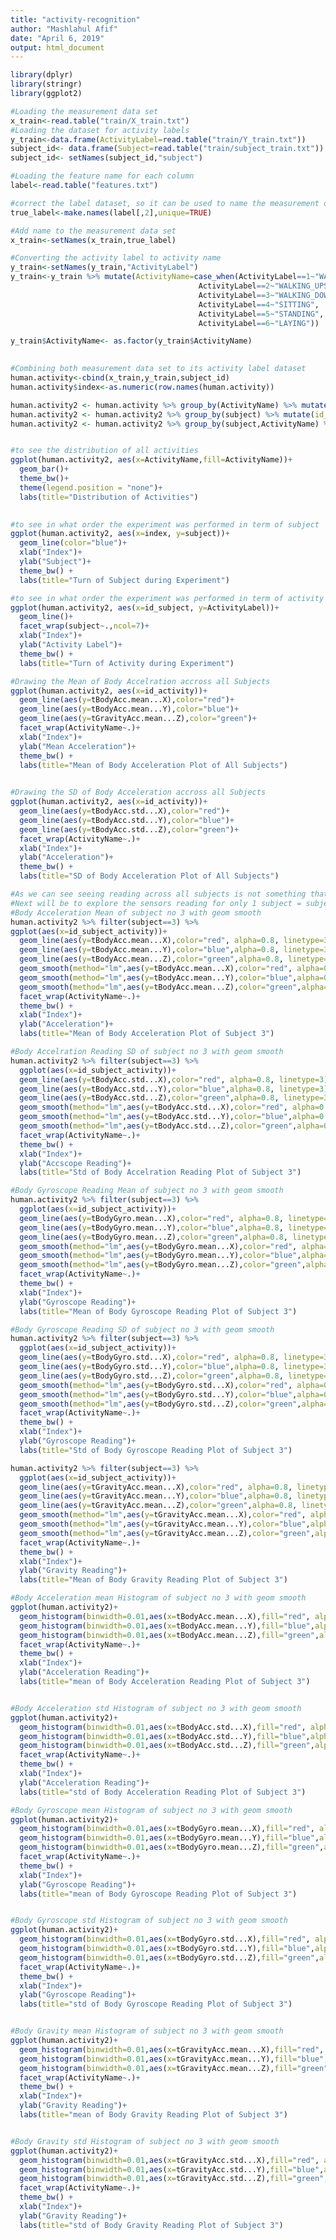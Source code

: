---
title: "activity-recognition"
author: "Mashlahul Afif"
date: "April 6, 2019"
output: html_document
---


```{r cars}

library(dplyr)
library(stringr)
library(ggplot2)

#Loading the measurement data set
x_train<-read.table("train/X_train.txt")
#Loading the dataset for activity labels
y_train<-data.frame(ActivityLabel=read.table("train/Y_train.txt"))
subject_id<- data.frame(Subject=read.table("train/subject_train.txt"))
subject_id<- setNames(subject_id,"subject")

#Loading the feature name for each column
label<-read.table("features.txt")

#correct the label dataset, so it can be used to name the measurement data set "x_train"
true_label<-make.names(label[,2],unique=TRUE)

#Add name to the measurement data set
x_train<-setNames(x_train,true_label)

#Converting the activity label to activity name
y_train<-setNames(y_train,"ActivityLabel")
y_train<-y_train %>% mutate(ActivityName=case_when(ActivityLabel==1~"WALKING",
                                          ActivityLabel==2~"WALKING_UPSTAIRS",
                                          ActivityLabel==3~"WALKING_DOWNSTAIRS",
                                          ActivityLabel==4~"SITTING",
                                          ActivityLabel==5~"STANDING",
                                          ActivityLabel==6~"LAYING"))

y_train$ActivityName<- as.factor(y_train$ActivityName)
                   

#Combining both measurement data set to its activity label dataset
human.activity<-cbind(x_train,y_train,subject_id)
human.activity$index<-as.numeric(row.names(human.activity))

human.activity2 <- human.activity %>% group_by(ActivityName) %>% mutate(id_activity=row_number()) 
human.activity2 <- human.activity2 %>% group_by(subject) %>% mutate(id_subject=row_number())
human.activity2 <- human.activity2 %>% group_by(subject,ActivityName) %>% mutate(id_subject_activity=row_number())


#to see the distribution of all activities
ggplot(human.activity2, aes(x=ActivityName,fill=ActivityName))+
  geom_bar()+
  theme_bw()+
  theme(legend.position = "none")+
  labs(title="Distribution of Activities")
      

#to see in what order the experiment was performed in term of subject
ggplot(human.activity2, aes(x=index, y=subject))+
  geom_line(color="blue")+
  xlab("Index")+
  ylab("Subject")+
  theme_bw() +
  labs(title="Turn of Subject during Experiment")

#to see in what order the experiment was performed in term of activity
ggplot(human.activity2, aes(x=id_subject, y=ActivityLabel))+
  geom_line()+
  facet_wrap(subject~.,ncol=7)+
  xlab("Index")+
  ylab("Activity Label")+
  theme_bw() +
  labs(title="Turn of Activity during Experiment")

#Drawing the Mean of Body Accelration accross all Subjects
ggplot(human.activity2, aes(x=id_activity))+
  geom_line(aes(y=tBodyAcc.mean...X),color="red")+
  geom_line(aes(y=tBodyAcc.mean...Y),color="blue")+
  geom_line(aes(y=tGravityAcc.mean...Z),color="green")+
  facet_wrap(ActivityName~.)+
  xlab("Index")+
  ylab("Mean Acceleration")+
  theme_bw() +
  labs(title="Mean of Body Acceleration Plot of All Subjects")
  

#Drawing the SD of Body Acceleration accross all Subjects
ggplot(human.activity2, aes(x=id_activity))+
  geom_line(aes(y=tBodyAcc.std...X),color="red")+
  geom_line(aes(y=tBodyAcc.std...Y),color="blue")+
  geom_line(aes(y=tBodyAcc.std...Z),color="green")+
  facet_wrap(ActivityName~.)+
  xlab("Index")+
  ylab("Acceleration")+
  theme_bw() +
  labs(title="SD of Body Acceleration Plot of All Subjects")

#As we can see seeing reading across all subjects is not something that is easy to see
#Next will be to explore the sensors reading for only 1 subject = subject no 3
#Body Acceleration Mean of subject no 3 with geom smooth
human.activity2 %>% filter(subject==3) %>%
ggplot(aes(x=id_subject_activity))+
  geom_line(aes(y=tBodyAcc.mean...X),color="red", alpha=0.8, linetype=3)+
  geom_line(aes(y=tBodyAcc.mean...Y),color="blue",alpha=0.8, linetype=3)+
  geom_line(aes(y=tBodyAcc.mean...Z),color="green",alpha=0.8, linetype=3)+
  geom_smooth(method="lm",aes(y=tBodyAcc.mean...X),color="red", alpha=0.8, linetype=1, se=FALSE)+
  geom_smooth(method="lm",aes(y=tBodyAcc.mean...Y),color="blue",alpha=0.8, linetype=1, se=FALSE)+
  geom_smooth(method="lm",aes(y=tBodyAcc.mean...Z),color="green",alpha=0.8, linetype=1, se=FALSE)+
  facet_wrap(ActivityName~.)+
  theme_bw() +
  xlab("Index")+
  ylab("Acceleration")+
  labs(title="Mean of Body Acceleration Plot of Subject 3")

#Body Accelration Reading SD of subject no 3 with geom smooth
human.activity2 %>% filter(subject==3) %>%
  ggplot(aes(x=id_subject_activity))+
  geom_line(aes(y=tBodyAcc.std...X),color="red", alpha=0.8, linetype=3)+
  geom_line(aes(y=tBodyAcc.std...Y),color="blue",alpha=0.8, linetype=3)+
  geom_line(aes(y=tBodyAcc.std...Z),color="green",alpha=0.8, linetype=3)+
  geom_smooth(method="lm",aes(y=tBodyAcc.std...X),color="red", alpha=0.8, linetype=1, se=FALSE)+
  geom_smooth(method="lm",aes(y=tBodyAcc.std...Y),color="blue",alpha=0.8, linetype=1, se=FALSE)+
  geom_smooth(method="lm",aes(y=tBodyAcc.std...Z),color="green",alpha=0.8, linetype=1, se=FALSE)+
  facet_wrap(ActivityName~.)+
  theme_bw() +
  xlab("Index")+
  ylab("Accscope Reading")+
  labs(title="Std of Body Accelration Reading Plot of Subject 3")

#Body Gyroscope Reading Mean of subject no 3 with geom smooth
human.activity2 %>% filter(subject==3) %>%
  ggplot(aes(x=id_subject_activity))+
  geom_line(aes(y=tBodyGyro.mean...X),color="red", alpha=0.8, linetype=3)+
  geom_line(aes(y=tBodyGyro.mean...Y),color="blue",alpha=0.8, linetype=3)+
  geom_line(aes(y=tBodyGyro.mean...Z),color="green",alpha=0.8, linetype=3)+
  geom_smooth(method="lm",aes(y=tBodyGyro.mean...X),color="red", alpha=0.8, linetype=1, se=FALSE)+
  geom_smooth(method="lm",aes(y=tBodyGyro.mean...Y),color="blue",alpha=0.8, linetype=1, se=FALSE)+
  geom_smooth(method="lm",aes(y=tBodyGyro.mean...Z),color="green",alpha=0.8, linetype=1, se=FALSE)+
  facet_wrap(ActivityName~.)+
  theme_bw() +
  xlab("Index")+
  ylab("Gyroscope Reading")+
  labs(title="Mean of Body Gyroscope Reading Plot of Subject 3")

#Body Gyroscope Reading SD of subject no 3 with geom smooth
human.activity2 %>% filter(subject==3) %>%
  ggplot(aes(x=id_subject_activity))+
  geom_line(aes(y=tBodyGyro.std...X),color="red", alpha=0.8, linetype=3)+
  geom_line(aes(y=tBodyGyro.std...Y),color="blue",alpha=0.8, linetype=3)+
  geom_line(aes(y=tBodyGyro.std...Z),color="green",alpha=0.8, linetype=3)+
  geom_smooth(method="lm",aes(y=tBodyGyro.std...X),color="red", alpha=0.8, linetype=1, se=FALSE)+
  geom_smooth(method="lm",aes(y=tBodyGyro.std...Y),color="blue",alpha=0.8, linetype=1, se=FALSE)+
  geom_smooth(method="lm",aes(y=tBodyGyro.std...Z),color="green",alpha=0.8, linetype=1, se=FALSE)+
  facet_wrap(ActivityName~.)+
  theme_bw() +
  xlab("Index")+
  ylab("Gyroscope Reading")+
  labs(title="Std of Body Gyroscope Reading Plot of Subject 3")

human.activity2 %>% filter(subject==3) %>%
  ggplot(aes(x=id_subject_activity))+
  geom_line(aes(y=tGravityAcc.mean...X),color="red", alpha=0.8, linetype=3)+
  geom_line(aes(y=tGravityAcc.mean...Y),color="blue",alpha=0.8, linetype=3)+
  geom_line(aes(y=tGravityAcc.mean...Z),color="green",alpha=0.8, linetype=3)+
  geom_smooth(method="lm",aes(y=tGravityAcc.mean...X),color="red", alpha=0.8, linetype=1, se=FALSE)+
  geom_smooth(method="lm",aes(y=tGravityAcc.mean...Y),color="blue",alpha=0.8, linetype=1, se=FALSE)+
  geom_smooth(method="lm",aes(y=tGravityAcc.mean...Z),color="green",alpha=0.8, linetype=1, se=FALSE)+
  facet_wrap(ActivityName~.)+
  theme_bw() +
  xlab("Index")+
  ylab("Gravity Reading")+
  labs(title="Mean of Body Gravity Reading Plot of Subject 3")

#Body Acceleration mean Histogram of subject no 3 with geom smooth
ggplot(human.activity2)+
  geom_histogram(binwidth=0.01,aes(x=tBodyAcc.mean...X),fill="red", alpha=0.6)+
  geom_histogram(binwidth=0.01,aes(x=tBodyAcc.mean...Y),fill="blue",alpha=0.6)+
  geom_histogram(binwidth=0.01,aes(x=tBodyAcc.mean...Z),fill="green",alpha=0.6)+
  facet_wrap(ActivityName~.)+
  theme_bw() +
  xlab("Index")+
  ylab("Acceleration Reading")+
  labs(title="mean of Body Acceleration Reading Plot of Subject 3")


#Body Acceleration std Histogram of subject no 3 with geom smooth
ggplot(human.activity2)+
  geom_histogram(binwidth=0.01,aes(x=tBodyAcc.std...X),fill="red", alpha=0.6)+
  geom_histogram(binwidth=0.01,aes(x=tBodyAcc.std...Y),fill="blue",alpha=0.6)+
  geom_histogram(binwidth=0.01,aes(x=tBodyAcc.std...Z),fill="green",alpha=0.6)+
  facet_wrap(ActivityName~.)+
  theme_bw() +
  xlab("Index")+
  ylab("Acceleration Reading")+
  labs(title="std of Body Acceleration Reading Plot of Subject 3")

#Body Gyroscope mean Histogram of subject no 3 with geom smooth
ggplot(human.activity2)+
  geom_histogram(binwidth=0.01,aes(x=tBodyGyro.mean...X),fill="red", alpha=0.6)+
  geom_histogram(binwidth=0.01,aes(x=tBodyGyro.mean...Y),fill="blue",alpha=0.6)+
  geom_histogram(binwidth=0.01,aes(x=tBodyGyro.mean...Z),fill="green",alpha=0.6)+
  facet_wrap(ActivityName~.)+
  theme_bw() +
  xlab("Index")+
  ylab("Gyroscope Reading")+
  labs(title="mean of Body Gyroscope Reading Plot of Subject 3")


#Body Gyroscope std Histogram of subject no 3 with geom smooth
ggplot(human.activity2)+
  geom_histogram(binwidth=0.01,aes(x=tBodyGyro.std...X),fill="red", alpha=0.6)+
  geom_histogram(binwidth=0.01,aes(x=tBodyGyro.std...Y),fill="blue",alpha=0.6)+
  geom_histogram(binwidth=0.01,aes(x=tBodyGyro.std...Z),fill="green",alpha=0.6)+
  facet_wrap(ActivityName~.)+
  theme_bw() +
  xlab("Index")+
  ylab("Gyroscope Reading")+
  labs(title="std of Body Gyroscope Reading Plot of Subject 3")


#Body Gravity mean Histogram of subject no 3 with geom smooth
ggplot(human.activity2)+
  geom_histogram(binwidth=0.01,aes(x=tGravityAcc.mean...X),fill="red", alpha=0.6)+
  geom_histogram(binwidth=0.01,aes(x=tGravityAcc.mean...Y),fill="blue",alpha=0.6)+
  geom_histogram(binwidth=0.01,aes(x=tGravityAcc.mean...Z),fill="green",alpha=0.6)+
  facet_wrap(ActivityName~.)+
  theme_bw() +
  xlab("Index")+
  ylab("Gravity Reading")+
  labs(title="mean of Body Gravity Reading Plot of Subject 3")


#Body Gravity std Histogram of subject no 3 with geom smooth
ggplot(human.activity2)+
  geom_histogram(binwidth=0.01,aes(x=tGravityAcc.std...X),fill="red", alpha=0.6)+
  geom_histogram(binwidth=0.01,aes(x=tGravityAcc.std...Y),fill="blue",alpha=0.6)+
  geom_histogram(binwidth=0.01,aes(x=tGravityAcc.std...Z),fill="green",alpha=0.6)+
  facet_wrap(ActivityName~.)+
  theme_bw() +
  xlab("Index")+
  ylab("Gravity Reading")+
  labs(title="std of Body Gravity Reading Plot of Subject 3")




```